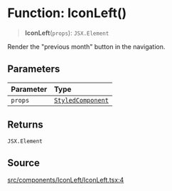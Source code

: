 # Function: IconLeft()

> **IconLeft**(`props`): `JSX.Element`

Render the "previous month" button in the navigation.

## Parameters

| Parameter | Type |
| :------ | :------ |
| `props` | [`StyledComponent`](/api/latest/type-aliases/StyledComponent.mdx) |

## Returns

`JSX.Element`

## Source

[src/components/IconLeft/IconLeft.tsx:4](https://github.com/gpbl/react-day-picker/blob/56bfb649e/src/components/IconLeft/IconLeft.tsx#L4)
